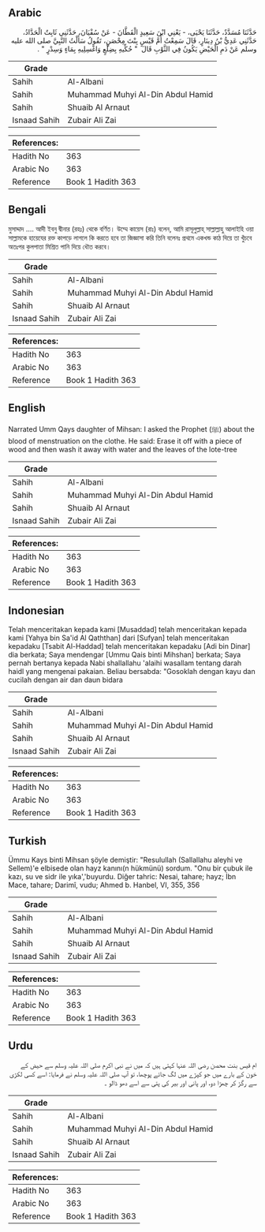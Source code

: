 ## Arabic


<div dir="rtl" lang="ar" style={{fontSize:'larger',backgroundColor:'#f8f9fa',padding:20}}>
حَدَّثَنَا مُسَدَّدٌ، حَدَّثَنَا يَحْيَى، - يَعْنِي ابْنَ سَعِيدٍ الْقَطَّانَ - عَنْ سُفْيَانَ، حَدَّثَنِي ثَابِتٌ الْحَدَّادُ، حَدَّثَنِي عَدِيُّ بْنُ دِينَارٍ، قَالَ سَمِعْتُ أُمَّ قَيْسٍ بِنْتَ مِحْصَنٍ، تَقُولُ سَأَلْتُ النَّبِيَّ صلى الله عليه وسلم عَنْ دَمِ الْحَيْضِ يَكُونُ فِي الثَّوْبِ قَالَ ‏ "‏ حُكِّيهِ بِضِلْعٍ وَاغْسِلِيهِ بِمَاءٍ وَسِدْرٍ ‏"‏ ‏.‏
</div>
<div style={{backgroundColor:'#f8f9fa',padding:20, marginBottom: 10}}><table> <thead> <tr> <th>Grade</th> <th></th> </tr> </thead> <tbody> <tr><td>Sahih</td><td>Al-Albani</td></tr><tr><td>Sahih</td><td>Muhammad Muhyi Al-Din Abdul Hamid</td></tr><tr><td>Sahih</td><td>Shuaib Al Arnaut</td></tr><tr><td>Isnaad Sahih</td><td>Zubair Ali Zai</td></tr></tbody></table><table> <thead> <tr> <th>References:</th> <th></th> </tr> </thead> <tbody><tr><td>Hadith No</td><td>363</td></tr><tr><td>Arabic No</td><td>363</td></tr><tr><td>Reference</td><td>Book 1 Hadith 363</td></tr></tbody></table></div>

## Bengali


<div dir="ltr" lang="bn" style={{fontSize:'larger',backgroundColor:'#f8f9fa',padding:20}}>
মুসাদ্দাদ .... আদী ইবনু দ্বীনার (রহঃ) থেকে বর্ণিত। উম্মে কায়েস (রাঃ) বলেন, আমি রাসূলুল্লাহ্ সাল্লাল্লাহু আলাইহি ওয়া সাল্লামকে হায়েযের রক্ত কাপড়ে লাগলে কি করতে হবে তা জিজ্ঞাসা করি তিনি বলেনঃ প্রথমে একখন্ড কাঠ দিয়ে তা খুঁচবে অতঃপর কুলপাতা মিশ্রিত পানি দিয়ে ধৌত করবে।
</div>
<div style={{backgroundColor:'#f8f9fa',padding:20, marginBottom: 10}}><table> <thead> <tr> <th>Grade</th> <th></th> </tr> </thead> <tbody> <tr><td>Sahih</td><td>Al-Albani</td></tr><tr><td>Sahih</td><td>Muhammad Muhyi Al-Din Abdul Hamid</td></tr><tr><td>Sahih</td><td>Shuaib Al Arnaut</td></tr><tr><td>Isnaad Sahih</td><td>Zubair Ali Zai</td></tr></tbody></table><table> <thead> <tr> <th>References:</th> <th></th> </tr> </thead> <tbody><tr><td>Hadith No</td><td>363</td></tr><tr><td>Arabic No</td><td>363</td></tr><tr><td>Reference</td><td>Book 1 Hadith 363</td></tr></tbody></table></div>

## English


<div dir="ltr" lang="en" style={{fontSize:'larger',backgroundColor:'#f8f9fa',padding:20}}>
Narrated Umm Qays daughter of Mihsan: I asked the Prophet (ﷺ) about the blood of menstruation on the clothe. He said: Erase it off with a piece of wood and then wash it away with water and the leaves of the lote-tree
</div>
<div style={{backgroundColor:'#f8f9fa',padding:20, marginBottom: 10}}><table> <thead> <tr> <th>Grade</th> <th></th> </tr> </thead> <tbody> <tr><td>Sahih</td><td>Al-Albani</td></tr><tr><td>Sahih</td><td>Muhammad Muhyi Al-Din Abdul Hamid</td></tr><tr><td>Sahih</td><td>Shuaib Al Arnaut</td></tr><tr><td>Isnaad Sahih</td><td>Zubair Ali Zai</td></tr></tbody></table><table> <thead> <tr> <th>References:</th> <th></th> </tr> </thead> <tbody><tr><td>Hadith No</td><td>363</td></tr><tr><td>Arabic No</td><td>363</td></tr><tr><td>Reference</td><td>Book 1 Hadith 363</td></tr></tbody></table></div>

## Indonesian


<div dir="ltr" lang="id" style={{fontSize:'larger',backgroundColor:'#f8f9fa',padding:20}}>
Telah menceritakan kepada kami [Musaddad] telah menceritakan kepada kami [Yahya bin Sa'id Al Qaththan] dari [Sufyan] telah menceritakan kepadaku [Tsabit Al-Haddad] telah menceritakan kepadaku [Adi bin Dinar] dia berkata; Saya mendengar [Ummu Qais binti Mihshan] berkata; Saya pernah bertanya kepada Nabi shallallahu 'alaihi wasallam tentang darah haidl yang mengenai pakaian. Beliau bersabda: "Gosoklah dengan kayu dan cucilah dengan air dan daun bidara
</div>
<div style={{backgroundColor:'#f8f9fa',padding:20, marginBottom: 10}}><table> <thead> <tr> <th>Grade</th> <th></th> </tr> </thead> <tbody> <tr><td>Sahih</td><td>Al-Albani</td></tr><tr><td>Sahih</td><td>Muhammad Muhyi Al-Din Abdul Hamid</td></tr><tr><td>Sahih</td><td>Shuaib Al Arnaut</td></tr><tr><td>Isnaad Sahih</td><td>Zubair Ali Zai</td></tr></tbody></table><table> <thead> <tr> <th>References:</th> <th></th> </tr> </thead> <tbody><tr><td>Hadith No</td><td>363</td></tr><tr><td>Arabic No</td><td>363</td></tr><tr><td>Reference</td><td>Book 1 Hadith 363</td></tr></tbody></table></div>

## Turkish


<div dir="ltr" lang="tr" style={{fontSize:'larger',backgroundColor:'#f8f9fa',padding:20}}>
Ümmu Kays binti Mihsan şöyle demiştir: "Resulullah (Sallallahu aleyhi ve Sellem)'e elbisede olan hayz kanını(n hükmünü) sordum. "Onu bir çubuk ile kazı, su ve sidr ile yıka','buyurdu. Diğer tahric: Nesai, tahare; hayz; İbn Mace, tahare; Darimî, vudu; Ahmed b. Hanbel, VI, 355, 356
</div>
<div style={{backgroundColor:'#f8f9fa',padding:20, marginBottom: 10}}><table> <thead> <tr> <th>Grade</th> <th></th> </tr> </thead> <tbody> <tr><td>Sahih</td><td>Al-Albani</td></tr><tr><td>Sahih</td><td>Muhammad Muhyi Al-Din Abdul Hamid</td></tr><tr><td>Sahih</td><td>Shuaib Al Arnaut</td></tr><tr><td>Isnaad Sahih</td><td>Zubair Ali Zai</td></tr></tbody></table><table> <thead> <tr> <th>References:</th> <th></th> </tr> </thead> <tbody><tr><td>Hadith No</td><td>363</td></tr><tr><td>Arabic No</td><td>363</td></tr><tr><td>Reference</td><td>Book 1 Hadith 363</td></tr></tbody></table></div>

## Urdu


<div dir="rtl" lang="ur" style={{fontSize:'larger',backgroundColor:'#f8f9fa',padding:20}}>
ام قیس بنت محصن رضی اللہ عنہا کہتی ہیں کہ میں نے نبی اکرم صلی اللہ علیہ وسلم سے حیض کے خون کے بارے میں جو کپڑے میں لگ جائے پوچھا، تو آپ صلی اللہ علیہ وسلم نے فرمایا: اسے کسی لکڑی سے رگڑ کر چھڑا دو، اور پانی اور بیر کی پتی سے اسے دھو ڈالو ۔
</div>
<div style={{backgroundColor:'#f8f9fa',padding:20, marginBottom: 10}}><table> <thead> <tr> <th>Grade</th> <th></th> </tr> </thead> <tbody> <tr><td>Sahih</td><td>Al-Albani</td></tr><tr><td>Sahih</td><td>Muhammad Muhyi Al-Din Abdul Hamid</td></tr><tr><td>Sahih</td><td>Shuaib Al Arnaut</td></tr><tr><td>Isnaad Sahih</td><td>Zubair Ali Zai</td></tr></tbody></table><table> <thead> <tr> <th>References:</th> <th></th> </tr> </thead> <tbody><tr><td>Hadith No</td><td>363</td></tr><tr><td>Arabic No</td><td>363</td></tr><tr><td>Reference</td><td>Book 1 Hadith 363</td></tr></tbody></table></div>